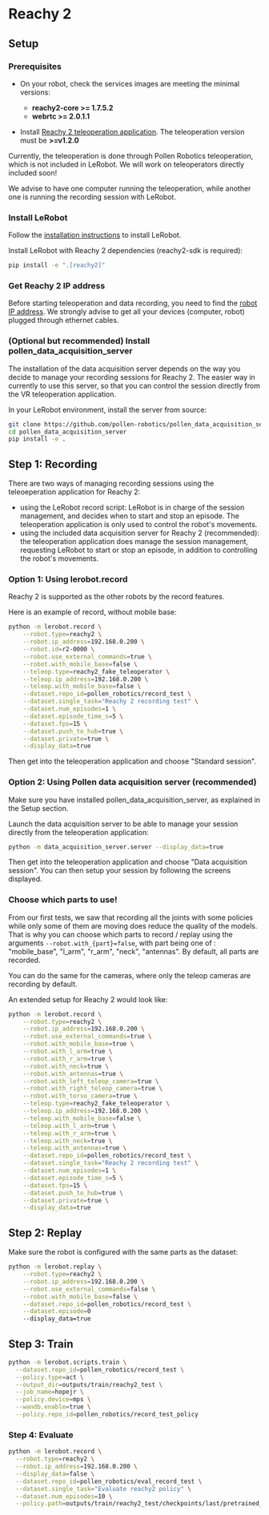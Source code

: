 # Reachy 2

## Setup

### Prerequisites

- On your robot, check the services images are meeting the minimal versions:
  - **reachy2-core >= 1.7.5.2**
  - **webrtc >= 2.0.1.1**

- Install [Reachy 2 teleoperation application](https://docs.pollen-robotics.com/teleoperation/teleoperation-introduction/discover-teleoperation/).
  The teleoperation version must be **>=v1.2.0**

Currently, the teleoperation is done through Pollen Robotics teleoperation, which is not included in LeRobot.
We will work on teleoperators directly included soon!

We advise to have one computer running the teleoperation, while another one is running the recording session with LeRobot.

### Install LeRobot

Follow the [installation instructions](https://github.com/huggingface/lerobot#installation) to install LeRobot.

Install LeRobot with Reachy 2 dependencies (reachy2-sdk is required):

```bash
pip install -e ".[reachy2]"
```

### Get Reachy 2 IP address

Before starting teleoperation and data recording, you need to find the [robot IP address](https://docs.pollen-robotics.com/getting-started/setup-reachy2/connect-reachy2/).
We strongly advise to get all your devices (computer, robot) plugged through ethernet cables.

### (Optional but recommended) Install pollen_data_acquisition_server

The installation of the data acquisition server depends on the way you decide to manage your recording sessions for Reachy 2.
The easier way in currently to use this server, so that you can control the session directly from the VR teleoperation application.

In your LeRobot environment, install the server from source:

```bash
git clone https://github.com/pollen-robotics/pollen_data_acquisition_server.git
cd pollen_data_acquisition_server
pip install -e .
```

## Step 1: Recording

There are two ways of managing recording sessions using the teleoeperation application for Reachy 2:

- using the LeRobot record script: LeRobot is in charge of the session management, and decides when to start and stop an episode. The teleoperation application is only used to control the robot's movements.
- using the included data acquisition server for Reachy 2 (recommended): the teleoperation application does manage the session management, requesting LeRobot to start or stop an episode, in addition to controlling the robot's movements.

### Option 1: Using lerobot.record

Reachy 2 is supported as the other robots by the record features.

Here is an example of record, without mobile base:

```bash
python -m lerobot.record \
    --robot.type=reachy2 \
    --robot.ip_address=192.168.0.200 \
    --robot.id=r2-0000 \
    --robot.use_external_commands=true \
    --robot.with_mobile_base=false \
    --teleop.type=reachy2_fake_teleoperator \
    --teleop.ip_address=192.168.0.200 \
    --teleop.with_mobile_base=false \
    --dataset.repo_id=pollen_robotics/record_test \
    --dataset.single_task="Reachy 2 recording test" \
    --dataset.num_episodes=1 \
    --dataset.episode_time_s=5 \
    --dataset.fps=15 \
    --dataset.push_to_hub=true \
    --dataset.private=true \
    --display_data=true
```

Then get into the teleoperation application and choose "Standard session".

### Option 2: Using Pollen data acquisition server (recommended)

Make sure you have installed pollen_data_acquisition_server, as explained in the Setup section.

Launch the data acquisition server to be able to manage your session directly from the teleoperation application:

```bash
python -m data_acquisition_server.server --display_data=true
```

Then get into the teleoperation application and choose "Data acquisition session".
You can then setup your session by following the screens displayed.

### Choose which parts to use!

From our first tests, we saw that recording all the joints with some policies while only some of them are moving does reduce the quality of the models.
That is why you can choose which parts to record / replay using the arguments `--robot.with_{part}=false`,
with part being one of : "mobile_base", "l_arm", "r_arm", "neck", "antennas".
By default, all parts are recorded.

You can do the same for the cameras, where only the teleop cameras are recording by default.

An extended setup for Reachy 2 would look like:

```bash
python -m lerobot.record \
    --robot.type=reachy2 \
    --robot.ip_address=192.168.0.200 \
    --robot.use_external_commands=true \
    --robot.with_mobile_base=true \
    --robot.with_l_arm=true \
    --robot.with_r_arm=true \
    --robot.with_neck=true \
    --robot.with_antennas=true \
    --robot.with_left_teleop_camera=true \
    --robot.with_right_teleop_camera=true \
    --robot.with_torso_camera=true \
    --teleop.type=reachy2_fake_teleoperator \
    --teleop.ip_address=192.168.0.200 \
    --teleop.with_mobile_base=false \
    --teleop.with_l_arm=true \
    --teleop.with_r_arm=true \
    --teleop.with_neck=true \
    --teleop.with_antennas=true \
    --dataset.repo_id=pollen_robotics/record_test \
    --dataset.single_task="Reachy 2 recording test" \
    --dataset.num_episodes=1 \
    --dataset.episode_time_s=5 \
    --dataset.fps=15 \
    --dataset.push_to_hub=true \
    --dataset.private=true \
    --display_data=true
```

## Step 2: Replay

Make sure the robot is configured with the same parts as the dataset:

```bash
python -m lerobot.replay \
    --robot.type=reachy2 \
    --robot.ip_address=192.168.0.200 \
    --robot.use_external_commands=false \
    --robot.with_mobile_base=false \
    --dataset.repo_id=pollen_robotics/record_test \
    --dataset.episode=0
    --display_data=true
```

## Step 3: Train

```bash
python -m lerobot.scripts.train \
  --dataset.repo_id=pollen_robotics/record_test \
  --policy.type=act \
  --output_dir=outputs/train/reachy2_test \
  --job_name=hopejr \
  --policy.device=mps \
  --wandb.enable=true \
  --policy.repo_id=pollen_robotics/record_test_policy
```

### Step 4: Evaluate

```bash
python -m lerobot.record \
  --robot.type=reachy2 \
  --robot.ip_address=192.168.0.200 \
  --display_data=false \
  --dataset.repo_id=pollen_robotics/eval_record_test \
  --dataset.single_task="Evaluate reachy2 policy" \
  --dataset.num_episodes=10 \
  --policy.path=outputs/train/reachy2_test/checkpoints/last/pretrained_model
```
